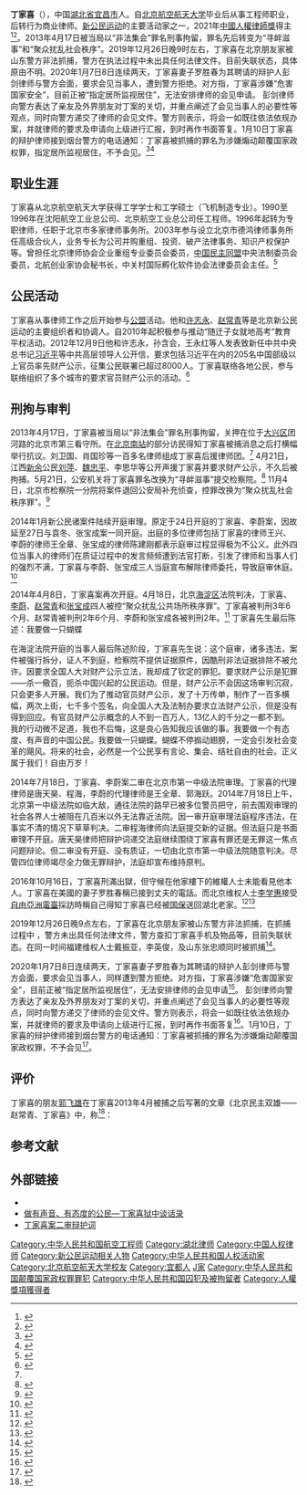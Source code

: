 {{multiple issues|
{{blpsources|time=2020-02-11T15:01:10+00:00}}
{{pov|time=2020-02-11T15:01:10+00:00}}
{{verylong|time=2020-02-11T15:01:10+00:00}}
}}
{{Infobox person
| 图像       = 
| 图像大小   = 
| 图像说明   = 
| 姓名       = 丁家喜
| 英文名     = 
| 原文名     = 
| 本名       = 
| 字 = | 号  = 
| 出生日期   =  {{Birth date and age|1967|8|17}}
| 出生地     = {{CHN}}[[湖北省|湖北省]][[宜都县|宜都县]]
| 死亡日期   = <!--卒年在前生年在后{{death date and age|}} -->
| 死亡地     = 
| 死因       = 
| 墓地       = 
| 纪念建筑   = 
| 居住地     = {{CHN}}[[北京市|北京市]]
| 政党       = 
| 政治运动   = 
| 国籍       = {{PRC}}
| 籍贯       = <!-- （仅限部分地区人士使用） -->
| 别名       = 
| 种族       = [[汉族|汉族]]
| 语言       = 
| 教育程度   = [[硕士|硕士]]、工學學士

| 母校       = [[北京航空航天大学|北京航空航天大学]]

| 职业       = [[律师|律师]]、[[人权捍卫者|人权捍卫者]]
| 活跃时期   = 
| 组织       = 
| 机构       = 
| 研究领域   = 
| 知名作品   = 
| 宗教信仰   = 
| 伴侣       = 罗胜春
| 子女       = 
| 父母       = 
| 亲属       = 
| 呼号       = 
| 受影响于   = 
| 影响于     = 
| 获奖       = 2021年中国人权律师奖<br/>2011年北京市十佳知識產權律師<ref name=HRIC/><br/>

| signature                 =

| 网站       = <!-- {{URL| }} -->

| 签名       = 
}}
'''丁家喜'''（{{bd|1967年|8月17日}}），中国[[湖北省|湖北省]][[宜昌市|宜昌市]]人。自[[北京航空航天大学|北京航空航天大学]]毕业后从事工程师职业，后转行为商业律师。[[新公民运动|新公民运动]]的主要活动家之一，2021年[[中國人權律師獎|中國人權律師獎]]得主<ref>{{cite news | title=常瑋平、丁家喜獲2021年中國人權律師獎 | date=2021-07-10 | publisher=中央社 | url=https://www.cna.com.tw/news/acn/202107100005.aspx | dead-url=no | accessdate=2021-08-28 | archive-date=2021-08-28 | archive-url=https://web.archive.org/web/20210828164448/https://www.cna.com.tw/news/acn/202107100005.aspx }}</ref><ref name=HRIC>{{cite web | title=丁家喜簡介 | date=2021-07-10 | publisher=HRIC中國人權 | url=https://www.hrichina.org/cht/gong-min-guang-chang/ding-jia-xi-jian-jie | dead-url=no | access-date=2021-08-28 | archive-date=2022-02-01 | archive-url=https://web.archive.org/web/20220201183439/https://www.hrichina.org/cht/gong-min-guang-chang/ding-jia-xi-jian-jie }}</ref>。2013年4月17日被当局以“非法集会”罪名刑事拘留，罪名先后转变为“寻衅滋事”和“聚众扰乱社会秩序”。2019年12月26日晚9时左右，丁家喜在北京朋友家被山东警方非法抓捕，警方在执法过程中未出具任何法律文件。目前失联状态，具体原由不明。2020年1月7日8日连续两天，丁家喜妻子罗胜春为其聘请的辩护人彭剑律师与警方会面，要求会见当事人，遭到警方拒绝。对方指，丁家喜涉嫌“危害国家安全”，目前正被“指定居所监视居住”，无法安排律师的会见申请。 彭剑律师向警方表达了亲友及外界朋友对丁案的关切，并重点阐述了会见当事人的必要性等观点，同时向警方递交了律师的会见文件。警方则表示，将会一如既往依法依规办案，并就律师的要求及申请向上级进行汇报，到时再作书面答复。1月10日丁家喜的辩护律师接到烟台警方的电话通知：丁家喜被抓捕的罪名为涉嫌煽动颠覆国家政权罪，指定居所监视居住，不予会见。<ref>{{Cite web|url = http://xgmyd.com/archives/1885|title = 丁家喜先生最后陈述：我要做一只蝴蝶|accessdate = 2014-07-16|archive-date = 2016-10-18|archive-url = https://web.archive.org/web/20161018202355/http://xgmyd.com/archives/1885|dead-url = no}}</ref><ref name="rfa1">{{cite news | author=高山 | title=北京维权律师丁家喜被捕 | date=2013-04-18 | publisher=RFA | url=http://www.rfa.org/mandarin/yataibaodao/renquanfazhi/hc-04182013121510.html | work= | pages= | accessdate= | language= | archive-date=2014-07-02 | archive-url=https://web.archive.org/web/20140702131121/http://www.rfa.org/mandarin/yataibaodao/renquanfazhi/hc-04182013121510.html | dead-url=no }}</ref>

== 职业生涯 ==
丁家喜从北京航空航天大学获得工学学士和工学硕士（飞机制造专业）。1990至1996年在沈阳航空工业总公司、北京航空工业总公司任工程师。1996年起转为专职律师，任职于北京市多家律师事务所。2003年参与设立北京市德鸿律师事务所任高级合伙人，业务专长为公司并购重组、投资、破产法律事务、知识产权保护等。曾担任北京律师协会企业重组专业委员会委员，[[中国民主同盟|中国民主同盟]]中央法制委员会委员，北航创业家协会秘书长，中关村国际孵化软件协会法律委员会主任。<ref name="dehong">{{cite web| author=| title=德鸿律师事务所丁家喜介绍页面| date=| publisher=| url=http://www.dehonglawfirm.com/Team/CN/20070814296.html| work=| pages=| accessdate=2013-12-05| language=| deadurl=yes| archiveurl=https://web.archive.org/web/20131211002834/http://www.dehonglawfirm.com/Team/CN/20070814296.html| archivedate=2013-12-11}}</ref>

== 公民活动 ==
丁家喜从事律师工作之后开始参与[[公盟|公盟]]活动。他和[[许志永|许志永]]、[[赵常青|赵常青]]等是北京新公民运动的主要组织者和协调人。自2010年起积极参与推动“随迁子女就地高考”教育平权活动。2012年12月9日他和许志永，孙含会，王永红等人发表致新任中共中央总书记[[习近平|习近平]]等中共高层领导人公开信，要求包括习近平在内的205名中国部级以上官员率先财产公示，征集公民联署已超过8000人。丁家喜联络各地公民，参与联络组织了多个城市的要求官员财产公示的活动。<ref name="voa">{{cite news | author=申华 | title=律师丁家喜被拘 维权者群起声援 | date=2013-04-19 | publisher=VOA | url=http://www.voachinese.com/content/lawyers-united-20130419/1645029.html | work= | pages= | accessdate= | language= | archive-date=2016-03-05 | archive-url=https://web.archive.org/web/20160305020157/http://www.voachinese.com/content/lawyers-united-20130419/1645029.html | dead-url=no }}</ref>

== 刑拘与审判 ==
2013年4月17日，丁家喜被当局以“非法集会”罪名刑事拘留，关押在位于[[大兴区|大兴区]]团河路的北京市第三看守所。在[[北京南站|北京南站]]的部分访民得知丁家喜被捕消息之后打横幅举行抗议。刘卫国、肖国珍等一百多名律师组成丁家喜后援律师团。<ref name="rfa1"></ref> 4月21日，江西[[新余|新余]]公民[[刘萍_(维权活动家)|刘萍]]、[[魏忠平|魏忠平]]、李思华等公开声援丁家喜并要求财产公示，不久后被拘捕。5月21日，公安机关将丁家喜罪名改换为“寻衅滋事”提交检察院。<ref name="rfa2">{{cite news | author=心语 | title=律师丁家喜案被变更罪名移送检察院 | date=2013-05-22 | publisher=RFA | url=http://www.rfa.org/mandarin/yataibaodao/renquanfazhi/sy1-05222013110723.html | work= | pages= | accessdate= | language= | archive-date=2014-05-28 | archive-url=https://web.archive.org/web/20140528071646/http://www.rfa.org/mandarin/yataibaodao/renquanfazhi/sy1-05222013110723.html | dead-url=no }}</ref> 11月4日，北京市检察院一分院将案件退回公安局补充侦查，控罪改换为“聚众扰乱社会秩序罪”。<ref name="rfa3">{{cite news | author=乔龙 | title=赵常青丁家喜吁官公示财产检方退侦 | date=2013-11-04 | publisher=RFA | url=http://www.rfa.org/mandarin/yataibaodao/renquanfazhi/ql2-11042013100915.html | work= | pages= | accessdate= | language= | archive-date=2020-08-05 | archive-url=https://web.archive.org/web/20200805200136/https://www.rfa.org/mandarin/yataibaodao/renquanfazhi/ql2-11042013100915.html | dead-url=no }}</ref>

2014年1月新公民诸案件陆续开庭审理。原定于24日开庭的丁家喜、李蔚案，因故延至27日与袁冬、张宝成案一同开庭。出庭的多位律师包括丁家喜的律师王兴、李蔚的律师王全章、张宝成的律师陈建刚都表示庭审过程显得极为不公义。此外四位当事人的律师们在质证过程中的发言频频遭到法官打断，引发了律师和当事人们的强烈不满，丁家喜与李蔚、张宝成三人当庭宣布解除律师委托，导致庭审休庭。<ref name="rfa4">{{cite news | author=心语 | title=丁家喜、李蔚解聘律师导致休庭 多人同庭受审但并非并案 | date=2014-01-27 | publisher=RFA | url=http://www.rfa.org/mandarin/yataibaodao/renquanfazhi/sy1-01272014100840.html | work= | pages= | accessdate= | language= | archive-date=2019-08-29 | archive-url=https://web.archive.org/web/20190829103902/https://www.rfa.org/mandarin/yataibaodao/renquanfazhi/sy1-01272014100840.html | dead-url=no }}</ref>

2014年4月8日，丁家喜案再次开庭。4月18日，北京[[海淀区|海淀区]]法院判决，丁家喜、[[李蔚|李蔚]]、[[赵常青|赵常青]]和[[张宝成|张宝成]]四人被控“聚众扰乱公共场所秩序罪”。丁家喜被判刑3年6个月、赵常青被判刑2年6个月、李蔚和张宝成各被判刑2年。<ref >{{cite web |url=http://www.bbc.co.uk/zhongwen/simp/china/2014/04/140418_china_rights_verdict.shtml |language= |title=四名新公民运动成员被判2至3年半刑期 |publisher=BBC中文网 |date=2014年4月18日 |accessdate= |archive-date=2014年4月21日 |archive-url=https://web.archive.org/web/20140421061408/http://www.bbc.co.uk/zhongwen/simp/china/2014/04/140418_china_rights_verdict.shtml |dead-url=no }}</ref>
丁家喜先生最后陈述：我要做一只蝴蝶 

在海淀法院开庭的当事人最后陈述阶段，丁家喜先生说：这个庭审，诸多违法，案件被强行拆分，证人不到庭，检察院不提供证据原件，因酷刑非法证据排除不被允许。因要求全国人大对财产公示立法，我却成了钦定的罪犯。要求财产公示是犯罪——杀一儆百，扼杀中国兴起的公民运动。但是，财产公示不会因这场审判沉寂，只会更多人开展。我们为了推动官员财产公示，发了十万传单，制作了一百多横幅，两次上街，七千多个签名，向全国人大及法制办要求立法财产公示，但是没有得到回应。有官员财产公示概念的人不到一百万人，13亿人的千分之一都不到。我的行动微不足道，我也不后悔，这是良心告知我应该做的事。我要做一个有态度、有声音的中国公民。我要做一只蝴蝶。蝴蝶不停搧动翅膀，一定会引发社会变革的飓风。将来的社会，必然是一个公民享有言论、集会、结社自由的社会。正义属于我们！自由万岁！

2014年7月18日，丁家喜、李蔚案二审在北京市第一中级法院审理。丁家喜的代理律师是唐天昊、程海，李蔚的代理律师是王全章、郭海跃。2014年7月18日上午，北京第一中级法院如临大敌，通往法院的路早已被多位警员把守，前去围观审理的社会各界人士被阻在几百米以外无法靠近法院。因一审开庭审理法庭程序违法，在事实不清的情况下草草判决。二审程海律师向法庭提交新的证据。但法庭只是书面审理不开庭。唐天昊律师把辩护词递交法庭继续围绕丁家喜有罪还是无罪这一焦点问题辩论。但二审没有开庭、没有质证，一切由北京市第一中级法院随意判决。尽管四位律师竭尽全力做无罪辩护，法庭却宣布维持原判。

2016年10月16日，丁家喜刑滿出獄，但守候在他家樓下的維權人士未能看見他本人。丁家喜在美國的妻子罗胜春稱已接到丈夫的電話。而北京维权人士[[李学惠|李学惠]]接受[[自由亞洲電臺|自由亞洲電臺]]採訪時稱自己得知丁家喜已经被[[國內安全保衛|国保]]送回湖北老家。<ref>{{cite news|url=http://www.rfa.org/mandarin/yataibaodao/renquanfazhi/xl1-10162016111754.html|title=丁家喜刑满出狱 苗德顺下落不明|publisher=自由亞洲電臺|date=2016-10-16|accessdate=2016-10-17|archive-date=2016-10-18|archive-url=https://web.archive.org/web/20161018083430/http://www.rfa.org/mandarin/yataibaodao/renquanfazhi/xl1-10162016111754.html|dead-url=no}}</ref><ref>{{cite news|url=http://www.bbc.com/zhongwen/simp/china/2016/10/161016_china_activist_lawyer_released|title=中国“新公民运动”参与律师丁家喜刑满出狱行踪成疑|publisher=BBC中文網|date=2016-10-16|accessdate=2016-10-17|archive-date=2019-09-11|archive-url=https://web.archive.org/web/20190911195045/https://www.bbc.com/zhongwen/simp/china/2016/10/161016_china_activist_lawyer_released|dead-url=no}}</ref>

2019年12月26日晚9点左右，丁家喜在北京朋友家被山东警方非法抓捕，在抓捕过程中 ，警方未出具任何法律文件，警方查扣丁家喜手机及物品等，目前失联状态。在同一时间福建维权人士戴振亚，李英俊，及山东张忠顺同时被抓捕<ref>{{cite web |title=中国律师大抓捕， “709”事件重演？ |url=https://www.bbc.com/zhongwen/simp/chinese-news-51009268 |website=BBC中文 |accessdate=2020-01-18 |date=2020-01-07 |archive-date=2020-05-28 |archive-url=https://web.archive.org/web/20200528121959/https://www.bbc.com/zhongwen/simp/chinese-news-51009268 |dead-url=no }}</ref>。

2020年1月7日8日连续两天，丁家喜妻子罗胜春为其聘请的辩护人彭剑律师与警方会面，要求会见当事人，同样遭到警方拒绝。对方指，丁家喜涉嫌“危害国家安全”，目前正被“指定居所监视居住”，无法安排律师的会见申请<ref>{{cite web |title=維權律師丁家喜維權人士張忠順戴振亞料遭監視居住 |url=https://news.rthk.hk/rthk/ch/component/k2/1501697-20200108.htm |website=香港電台 |accessdate=2020-01-18 |date=2020-01-08 |archive-date=2020-08-13 |archive-url=https://web.archive.org/web/20200813202640/https://news.rthk.hk/rthk/ch/component/k2/1501697-20200108.htm |dead-url=no }}</ref>。 彭剑律师向警方表达了亲友及外界朋友对丁案的关切，并重点阐述了会见当事人的必要性等观点，同时向警方递交了律师的会见文件。警方则表示，将会一如既往依法依规办案，并就律师的要求及申请向上级进行汇报，到时再作书面答复<ref>{{cite web |title=丁家喜被涉“危害国家安全”指定居所监视居住 律师会见遇阻 |url=https://cmcn.org/archives/45300 |website=中国公民运动 |accessdate=2020-01-18 |date=2020-01-09 |archive-date=2020-10-29 |archive-url=https://web.archive.org/web/20201029232931/https://cmcn.org/archives/45300 |dead-url=no }}</ref>。1月10日，丁家喜的辩护律师接到烟台警方的电话通知：丁家喜被抓捕的罪名为涉嫌煽动颠覆国家政权罪，不予会见<ref>{{cite web |title=丁家喜被指涉“煽动颠覆国家政权罪” 律师接“不予会见” 通知 |url=https://cmcn.org/archives/45342 |website=中国公民运动 |accessdate=2020-01-18 |date=2020-01-10 |archive-date=2020-10-26 |archive-url=https://web.archive.org/web/20201026121320/https://cmcn.org/archives/45342 |dead-url=no }}</ref>。

== 评价 ==
丁家喜的朋友[[郭飞雄|郭飞雄]]在丁家喜2013年4月被捕之后写著的文章《北京民主双雄——赵常青、丁家喜》中，称<ref>{{cite web | author=郭飞雄 | url=http://www.chinaaid.net/2013/05/blog-post_5.html | title=北京民主双雄——赵常青、丁家喜 | publisher=对华援助新闻网 | date=2013-05-05 | accessdate= | language= | archive-date=2019-08-23 | archive-url=https://web.archive.org/web/20190823190423/https://www.chinaaid.net/2013/05/blog-post_5.html | dead-url=no }}</ref>：{{quote|“如果说许志永是新公民运动的头脑、精神领袖，那么丁家喜可称为新公民运动运行的心脏、卓越的组织家。” “赵常青和丁家喜，有着共同的特征：不坚守传统的待时而动、潜伏爪牙策略，而是坐言起行、公开推动社会运动。他们的透明、笨拙，体现了民主运动所需的真正的道义担当。”}}

== 参考文献 ==
{{reflist|2}}

== 外部链接 ==
{{wikiquote}}
* {{Twitter|dingjiaxi}}
* [https://web.archive.org/web/20140408212020/http://www.canyu.org/n86239c12.aspx 做有声音、有态度的公民—丁家喜狱中谈话录]
* [http://xgmyd.com/archives/5480 丁家喜案二审辩护词]{{Wayback|url=http://xgmyd.com/archives/5480 |date=20160308042555 }}
{{中国维权律师}}

{{DEFAULTSORT:D丁}}
[[Category:中华人民共和国航空工程师|Category:中华人民共和国航空工程师]]
[[Category:湖北律师|Category:湖北律师]]
[[Category:中国人权律师|Category:中国人权律师]]
[[Category:新公民运动相关人物|Category:新公民运动相关人物]]
[[Category:中华人民共和国人权活动家|Category:中华人民共和国人权活动家]]
[[Category:北京航空航天大学校友|Category:北京航空航天大学校友]]
[[Category:宜都人|Category:宜都人]]
[[Category:丁姓|J家]]
[[Category:中华人民共和国颠覆国家政权罪罪犯|Category:中华人民共和国颠覆国家政权罪罪犯]]
[[Category:中华人民共和国囚犯及被拘留者|Category:中华人民共和国囚犯及被拘留者]]

[[Category:人權獎項獲得者|Category:人權獎項獲得者]]